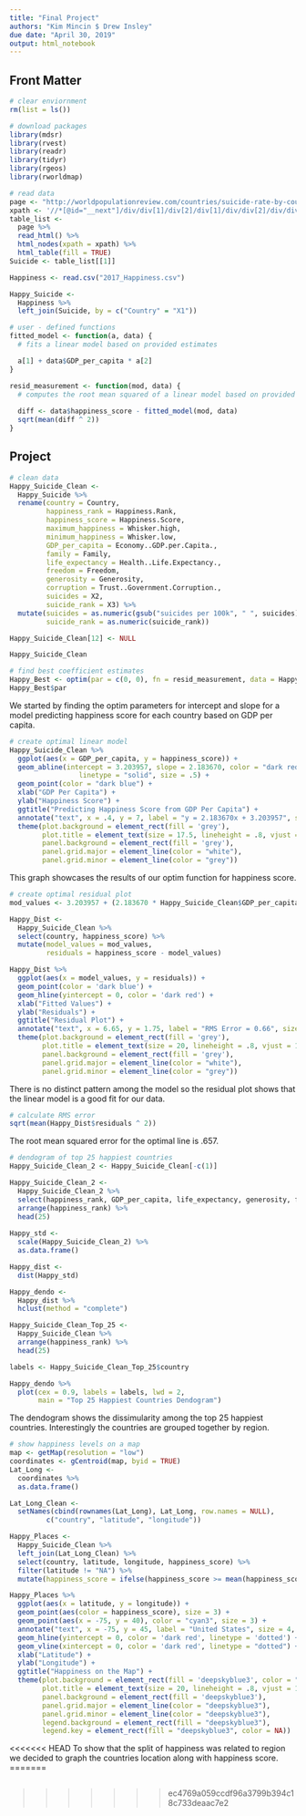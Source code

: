 ```yaml
---
title: "Final Project"
authors: "Kim Mincin $ Drew Insley"
due date: "April 30, 2019"
output: html_notebook
---
```


## Front Matter

```r
# clear enviornment
rm(list = ls())

# download packages
library(mdsr)
library(rvest)
library(readr)
library(tidyr)
library(rgeos)
library(rworldmap)

# read data
page <- "http://worldpopulationreview.com/countries/suicide-rate-by-country/"
xpath <- '//*[@id="__next"]/div/div[1]/div[2]/div[1]/div/div[2]/div/div/table'
table_list <- 
  page %>%
  read_html() %>%
  html_nodes(xpath = xpath) %>%
  html_table(fill = TRUE)
Suicide <- table_list[[1]]

Happiness <- read.csv("2017_Happiness.csv")

Happy_Suicide <- 
  Happiness %>%
  left_join(Suicide, by = c("Country" = "X1"))

# user - defined functions
fitted_model <- function(a, data) {
  # fits a linear model based on provided estimates

  a[1] + data$GDP_per_capita * a[2]
}

resid_measurement <- function(mod, data) {
  # computes the root mean squared of a linear model based on provided estimates
  
  diff <- data$happiness_score - fitted_model(mod, data)
  sqrt(mean(diff ^ 2))
}
```


## Project

```r
# clean data
Happy_Suicide_Clean <-
  Happy_Suicide %>%
  rename(country = Country,
         happiness_rank = Happiness.Rank,
         happiness_score = Happiness.Score,
         maximum_happiness = Whisker.high,
         minimum_happiness = Whisker.low,
         GDP_per_capita = Economy..GDP.per.Capita.,
         family = Family,
         life_expectancy = Health..Life.Expectancy.,
         freedom = Freedom,
         generosity = Generosity,
         corruption = Trust..Government.Corruption.,
         suicides = X2,
         suicide_rank = X3) %>%
  mutate(suicides = as.numeric(gsub("suicides per 100k", " ", suicides)),
         suicide_rank = as.numeric(suicide_rank))

Happy_Suicide_Clean[12] <- NULL

Happy_Suicide_Clean
```

```r
# find best coefficient estimates
Happy_Best <- optim(par = c(0, 0), fn = resid_measurement, data = Happy_Suicide_Clean)
Happy_Best$par
```
We started by finding the optim parameters for intercept and slope for a model predicting happiness score for each country based on GDP per capita.

```r
# create optimal linear model
Happy_Suicide_Clean %>%
  ggplot(aes(x = GDP_per_capita, y = happiness_score)) +
  geom_abline(intercept = 3.203957, slope = 2.183670, color = "dark red", 
                 linetype = "solid", size = .5) +
  geom_point(color = "dark blue") +
  xlab("GDP Per Capita") +
  ylab("Happiness Score") +
  ggtitle("Predicting Happiness Score from GDP Per Capita") +
  annotate("text", x = .4, y = 7, label = "y = 2.183670x + 3.203957", size = 7, color = "dark green") +
  theme(plot.background = element_rect(fill = 'grey'),
        plot.title = element_text(size = 17.5, lineheight = .8, vjust = 1, hjust = .5, family = "", face = "bold"),
        panel.background = element_rect(fill = 'grey'),
        panel.grid.major = element_line(color = "white"),
        panel.grid.minor = element_line(color = "grey"))
```
This graph showcases the results of our optim function for happiness score.

```r
# create optimal residual plot
mod_values <- 3.203957 + (2.183670 * Happy_Suicide_Clean$GDP_per_capita)

Happy_Dist <-
  Happy_Suicide_Clean %>%
  select(country, happiness_score) %>%
  mutate(model_values = mod_values,
         residuals = happiness_score - model_values)

Happy_Dist %>%
  ggplot(aes(x = model_values, y = residuals)) +
  geom_point(color = 'dark blue') +
  geom_hline(yintercept = 0, color = 'dark red') +
  xlab("Fitted Values") +
  ylab("Residuals") +
  ggtitle("Residual Plot") +
  annotate("text", x = 6.65, y = 1.75, label = "RMS Error = 0.66", size = 7.5, color = "dark green") +
  theme(plot.background = element_rect(fill = 'grey'),
        plot.title = element_text(size = 20, lineheight = .8, vjust = 1, hjust = .5, family = "", face = "bold"),
        panel.background = element_rect(fill = 'grey'),
        panel.grid.major = element_line(color = "white"),
        panel.grid.minor = element_line(color = "grey"))
```
There is no distinct pattern among the model so the residual plot shows that the linear model is a good fit for our data.

```r
# calculate RMS error
sqrt(mean(Happy_Dist$residuals ^ 2))
```
The root mean squared error for the optimal line is .657.

```r
# dendogram of top 25 happiest countries
Happy_Suicide_Clean_2 <- Happy_Suicide_Clean[-c(1)]

Happy_Suicide_Clean_2 <-
  Happy_Suicide_Clean_2 %>%
  select(happiness_rank, GDP_per_capita, life_expectancy, generosity, freedom) %>%
  arrange(happiness_rank) %>%
  head(25)
  
Happy_std <-
  scale(Happy_Suicide_Clean_2) %>%
  as.data.frame()

Happy_dist <- 
  dist(Happy_std)

Happy_dendo <-
  Happy_dist %>%
  hclust(method = "complete")

Happy_Suicide_Clean_Top_25 <- 
  Happy_Suicide_Clean %>%
  arrange(happiness_rank) %>%
  head(25)

labels <- Happy_Suicide_Clean_Top_25$country

Happy_dendo %>%
  plot(cex = 0.9, labels = labels, lwd = 2,
       main = "Top 25 Happiest Countries Dendogram")
```
The dendogram shows the dissimularity among the top 25 happiest countries. Interestingly the countries are grouped together by region. 

```r
# show happiness levels on a map
map <- getMap(resolution = "low")
coordinates <- gCentroid(map, byid = TRUE)
Lat_Long <- 
  coordinates %>%
  as.data.frame()

Lat_Long_Clean <-
  setNames(cbind(rownames(Lat_Long), Lat_Long, row.names = NULL), 
         c("country", "latitude", "longitude"))

Happy_Places <-
  Happy_Suicide_Clean %>%
  left_join(Lat_Long_Clean) %>%
  select(country, latitude, longitude, happiness_score) %>%
  filter(latitude != "NA") %>%
  mutate(happiness_score = ifelse(happiness_score >= mean(happiness_score), "Top 50%", "Bottom 50%"))

Happy_Places %>%
  ggplot(aes(x = latitude, y = longitude)) +
  geom_point(aes(color = happiness_score), size = 3) +
  geom_point(aes(x = -75, y = 40), color = "cyan3", size = 3) + 
  annotate("text", x = -75, y = 45, label = "United States", size = 4, color = "white")  +
  geom_hline(yintercept = 0, color = 'dark red', linetype = 'dotted') +
  geom_vline(xintercept = 0, color = 'dark red', linetype = "dotted") +
  xlab("Latitude") +
  ylab("Longitude") +
  ggtitle("Happiness on the Map") +
  theme(plot.background = element_rect(fill = 'deepskyblue3', color = "deepskyblue3"),
        plot.title = element_text(size = 20, lineheight = .8, vjust = 1, family = "", face = "bold"),
        panel.background = element_rect(fill = 'deepskyblue3'),
        panel.grid.major = element_line(color = "deepskyblue3"),
        panel.grid.minor = element_line(color = "deepskyblue3"),
        legend.background = element_rect(fill = "deepskyblue3"),
        legend.key = element_rect(fill = "deepskyblue3", color = NA))
```

<<<<<<< HEAD
To show that the split of happiness was related to region we decided to graph the countries location along with happiness score. 
=======
```r

```

>>>>>>> ec4769a059ccdf96a3799b394c18c733deaac7e2







